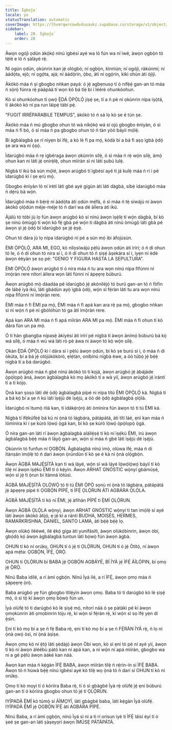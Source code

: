 ```yaml
---
title: Ìgbọ́jọ́
locale: yo
statusTranslation: automatic
coverImage: https://lhvmrqwrcowdvduuaukz.supabase.co/storage/v1/object/public/strapi-uploads/small_cover-educacion-fundamental.webp-2d51a7828a2b1309555be27f7e2a61a0.webp
sidebar:
    label: 28. Ìgbọ́jọ́
    order: 28
---
```

Àwọn ogójì ọdún àkọ́kọ́ nínú ìgbésí ayé wa ló fún wa ní ìwé, àwọn ọgbọ̀n tó tẹ̀lé e ló ń ṣàlàyé rẹ̀.

Ní ogún ọdún, ọkùnrin kan jẹ́ ológbò; ní ọgbọ̀n, kìnnìún; ní ogójì, ràkúnmí; ní àádọ́ta, ejò; ní ọgọ́ta, ajá; ní àádọ́rin, ọ̀bọ, àti ní ọgọ́rin, kìkì ohùn àti òjìji.

Àkókò máa ń ṣí gbogbo nǹkan payá: ó jẹ́ agbẹnusọ tí ó nífẹ̀ẹ́ gan-an tó máa ń sọ̀rọ̀ fúnra rẹ̀ pàápàá tí wọn kò bá tiẹ̀ bi í léèrè ohunkóohun.

Kò sí ohunkóohun tí ọwọ́ Ẹ̀DÁ Ọ̀PỌ̀LỌ́ jíṣẹ́ ṣe, tí a ń pè ní ọkùnrin nípa ìṣọ̀tá, tí àkókò kò ní pa run láìpẹ́ tàbí pẹ́.

"FUGIT IRRÉPARABILE TEMPUS", àkókò tó ń sá lọ kò ṣe é tún ṣe.

Àkókò máa ń mú gbogbo ohun tó wà níkọ̀kọ̀ wá sí ojú gbogbo ènìyàn, ó sì máa ń fi bò, ó sì máa ń pa gbogbo ohun tó ń tàn yòò báyìí mọ́lẹ̀.

Bí àgbàlagbà ṣe rí nìyẹn bí ìfẹ́, a kò lè fi pa mọ́, kódà bí a bá fi aṣọ ìgbà ọ̀dọ́ ṣe ara wa ní ọ̀ṣọ́.

Ìdarúgbó máa ń rẹ ìgbéraga àwọn ọkùnrin sílẹ̀, ó sì máa ń rẹ̀ wọ́n sílẹ̀, àmọ́ ohun kan ni láti jẹ́ onírẹ̀lẹ̀, ohun mìíràn sì ni láti ṣubú lulẹ̀.

Nígbà tí ikú bá sún mọ́lé, àwọn arúgbó tí ìgbésí ayé ti já kulẹ̀ máa ń rí i pé ìdarúgbó kì í ṣe ẹrù mọ́.

Gbogbo ènìyàn ló ní ìrètí láti gbé ayé gígùn àti láti dàgbà, síbẹ̀ ìdarúgbó máa ń dẹ́rù bà wọ́n.

Ìdarúgbó máa ń bẹ̀rẹ̀ ní àádọ́ta àti ọdún mẹ́fà, ó sì máa ń tẹ̀ síwájú ní àwọn àkókò ọlọ́dún méje-méje tó ń darí wa dé àìlera àti ikú.

Àjálù tó tóbi jù lọ fún àwọn arúgbó kò sí nínú àwọn ìṣẹ̀lẹ̀ tí wọ́n dàgbà, bí kò ṣe nínú òmùgọ̀ tí wọ́n kò fẹ́ gbà pé wọ́n ti dàgbà àti nínú òmùgọ̀ láti gbà pé àwọn ṣì jẹ́ ọ̀dọ́ bí ìdarúgbó ṣe jẹ́ ẹ̀ṣẹ̀.

Ohun tó dára jù lọ nípa ìdarúgbó ni pé a sún mọ́ ibi àfojúsùn.

ÈMI Ọ̀PỌ̀LỌ́, ARA MI, EGO, kò nílọsíwájú pẹ̀lú àwọn ọdún àti ìrírí; ó ń di ohun tó le, ó ń di ohun tó nira sí i, ó ń di ohun tó ń ṣiṣẹ́ àṣekára sí i, ìyẹn ni èdè àwọn èèyàn ṣe sọ pé: "GENIO Y FIGURA HASTA LA SEPULTURA".

ÈMI Ọ̀PỌ̀LỌ́ àwọn arúgbó tí ó nira máa ń tu ara wọn nínú nípa fífúnni ní ìmọ̀ràn rere nítorí àìlera wọn láti fúnni ní àpẹẹrẹ búburú.

Àwọn arúgbó mọ̀ dáadáa pé ìdarúgbó jẹ́ akóniléjọ́ tó burú gan-an tó ń fòfin de lábẹ́ ìyà ikú, láti gbádùn ayọ̀ ìgbà ọ̀dọ́, wọ́n sì fẹ́ràn láti tu ara wọn nínú nípa fífúnni ní ìmọ̀ràn rere.

ÈMI máa ń fi ÈMI pa mọ́, ÈMI máa ń fi apá kan ara rẹ̀ pa mọ́, gbogbo nǹkan sì ni wọ́n ń pè ní gbólóhùn tó ga àti ìmọ̀ràn rere.

Apá kan ARA MI máa ń fi apá mìíràn ARA MI pa mọ́. ÈMI máa ń fi ohun tí kò dára fún un pa mọ́.

Ó ti hàn gbangba nípasẹ̀ àkíyèsí àti ìrírí pé nígbà tí àwọn ànímọ́ búburú bá kọ̀ wá sílẹ̀, ó máa ń wù wá láti rò pé àwa ni àwọn tó kọ̀ wọ́n sílẹ̀.

Ọkàn Ẹ̀DÁ Ọ̀PỌ̀LỌ́ kì í dára sí i pẹ̀lú àwọn ọdún, bí kò ṣe burú sí i, ó máa ń di òkúta, bí a bá jẹ́ olójúkòkòrò, ẹlẹ́tàn, oníbínú nígbà èwe, a óò túbọ̀ jẹ́ bẹ́ẹ̀ nígbà tí a bá darúgbó.

Àwọn arúgbó máa ń gbé nínú àkókò tó ti kọjá, àwọn arúgbó jẹ́ àbájáde ọ̀pọ̀lọpọ̀ àná, àwọn àgbàlagbà kò mọ àkókò tí a wà yìí, àwọn arúgbó jẹ́ ìrántí tí a ti kójọ.

Ọ̀nà kan ṣoṣo láti dé ọ̀dọ̀ àgbàlagbà pípé ni nípa títú ÈMI Ọ̀PỌ̀LỌ́ ká. Nígbà tí a bá kọ́ bí a ṣe ń kú láti ìṣẹ́jú dé ìṣẹ́jú, a óò dé ọ̀dọ̀ àgbàlagbà ọlọ́lá.

Ìdarúgbó ní ìtumọ̀ ńlá kan, ti ìdákẹ́rọ́rọ́ àti òmìnira fún àwọn tó ti tú ÈMI ká.

Nígbà tí ìfẹ́kúfẹ̀ẹ́ bá kú ní ọ̀nà tó lágbára, pátápátá, àti títí láé, ẹnì kan máa ń lómìnira kì í ṣe kúrò lọ́wọ́ ọ̀gá kan, bí kò ṣe kúrò lọ́wọ́ ọ̀pọ̀lọpọ̀ ọ̀gá.

Ó nira gan-an láti rí àwọn àgbàlagbà aláìlẹ́ṣẹ̀ tí kò ní ìṣẹ́kù ÈMI, irú àwọn àgbàlagbà bẹ́ẹ̀ máa ń láyọ̀ gan-an, wọ́n sì máa ń gbé láti ìṣẹ́jú dé ìṣẹ́jú.

Ọkùnrin tó funfun ní ỌGBỌ́N. Àgbàlagbà nínú ìmọ̀, olúwa ìfẹ́, máa ń di ìtànṣán ìmọ́lẹ̀ tó ń darí àwọn ọ̀rúndún tí kò ṣe é kà ní ọ̀nà ọlọ́gbọ́n.

Àwọn ÀGBÀ MAJẸ́ṢÍTÀ kan ti wà láyé, wọ́n sì wà láyé lọ́wọ́lọ́wọ́ báyìí tí kò tilẹ̀ ní àwọn ìṣẹ́kù ÈMI tí ó kẹ́yìn. Àwọn ARHAT GNÓSTIC wọ̀nyí gbámúṣé, wọ́n sì jẹ́ ti ọ̀run bí ìtànná lótùsì.

ÀGBÀ MAJẸ́ṢÍTÀ ỌLỌ́WỌ̀ tó ti tú ÈMI Ọ̀PỌ̀ sọnù ní ọ̀nà tó lágbára, pátápátá jẹ́ àpẹẹrẹ pípé ti ỌGBỌ́N PÍPÉ, ti ÌFẸ́ ỌLỌ́RUN ÀTI AGBÁRA ỌLỌ́LA.

ÀGBÀ MAJẸ́ṢÍTÀ tí kò ní ÈMI, jẹ́ àfihàn PÍPÉ ti Ẹ̀MÍ ỌLỌ́RUN.

Àwọn ÀGBÀ ỌLỌ́LA wọ̀nyí, àwọn ARHAT GNÓSTIC wọ̀nyí ti tan ìmọ́lẹ̀ sí ayé láti àwọn àkókò àtijọ́, ẹ jẹ́ kí a rántí BUDHA, MOISÉS, HERMES, RAMARKRISHNA, DANIEL, SANTO LAMA, àti bẹ́ẹ̀ bẹ́ẹ̀ lọ.

Àwọn olùkọ́ iléèwé, ilé ẹ̀kọ́ gíga àti yunifásítì, àwọn olùkọ́bìnrin, àwọn òbí, gbọ́dọ̀ kọ́ àwọn àgbàlagbà tuntun láti bọ̀wọ̀ fún àwọn àgbà.

OHUN tí kò ní orúkọ, OHUN tí ó jẹ́ ti ỌLỌ́RUN, OHUN tí ó jẹ́ Òtítọ́, ní àwọn apá mẹ́ta: ỌGBỌ́N, ÌFẸ́, Ọ̀RỌ̀.

OHUN ti ỌLỌ́RUN bí BABA jẹ́ ỌGBỌ́N AGBÁYÉ, BÍ ÌYÁ jẹ́ ÌFẸ́ ÀÌLÓPIN, bí ọmọ jẹ́ Ọ̀RỌ̀.

Nínú Baba ìdílé, a rí àmì ọgbọ́n. Nínú Ìyá ilé, a rí ÌFẸ́, àwọn ọmọ máa ń ṣàpẹẹrẹ ọ̀rọ̀.

Baba arúgbó yẹ fún gbogbo ìtìlẹ́yìn àwọn ọmọ. Baba tó ti darúgbó kò lè ṣiṣẹ́ mọ́, ó sì tọ́ kí àwọn ọmọ bọ̀wọ̀ fún un.

Ìyá olùfẹ́ tó ti darúgbó kò lè ṣiṣẹ́ mọ́, nítorí náà ó ṣe pàtàkì pé kí àwọn ọmọkùnrin àti ọmọbìnrin tóju rẹ̀, kí wọ́n sì fẹ́ràn rẹ̀, kí wọ́n sì sọ ìfẹ́ yẹn di ẹ̀sìn.

Ẹni tí kò mọ bí a ṣe ń fẹ́ Baba rẹ̀, ẹni tí kò mọ bí a ṣe ń FẸ́RÀN ÌYÁ rẹ̀, ń lọ ní ọ̀nà ọwọ́ òsì, ní ọ̀nà àṣìṣe.

Àwọn ọmọ kò ní ẹ̀tọ́ láti ṣèdájọ́ àwọn Òbí wọn, kò sí ẹni tó pé ní ayé yìí, àwọn tí kò ní àwọn àléébù pàtó kan ní apá kan, a ní wọ́n ní apá mìíràn, gbogbo wa ni a gé pẹ̀lú àwọn àáké kan náà.

Àwọn kan máa ń kẹ́gàn ÌFẸ́ BABA, àwọn mìíràn tilẹ̀ ń rẹ́rìn-ín sí ÌFẸ́ BABA. Àwọn tó ń hùwà bẹ́ẹ̀ nínú ìgbésí ayé kò tilẹ̀ wọ ọ̀nà tó ń darí sí OHUN tí kò ní orúkọ.

Ọmọ tí kò mọyì tí ó kórìíra Baba rẹ̀, tí ó sì gbàgbé Ìyá rẹ̀ olùfẹ́ jẹ́ ẹni búburú gan-an tí ó kórìíra gbogbo ohun tó jẹ́ ti ỌLỌ́RUN.

IYÍPADÀ Ẹ̀MÍ kò túmọ̀ sí ÀÌMỌYÌ, láti gbàgbé baba, láti kẹ́gàn Ìyá olùfẹ́. IYÍPADÀ Ẹ̀MÍ jẹ́ ỌGBỌ́N ÌFẸ́ àti AGBÁRA PÍPÉ.

Nínú Baba, a rí àmì ọgbọ́n, nínú Ìyá sì ni a ti rí orísun ìyè ti ÌFẸ́ láìsí èyí tí ó ṣeé ṣe gan-an láti ṣàṣeyọrí àwọn ÌMÚSẸ PÁTÁPÁTÁ.

